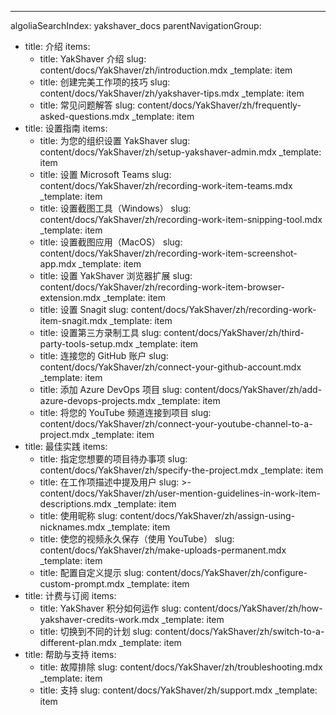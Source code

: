 ---
algoliaSearchIndex: yakshaver_docs
parentNavigationGroup:
  - title: 介绍
    items:
      - title: YakShaver 介绍
        slug: content/docs/YakShaver/zh/introduction.mdx
        _template: item
      - title: 创建完美工作项的技巧
        slug: content/docs/YakShaver/zh/yakshaver-tips.mdx
        _template: item
      - title: 常见问题解答
        slug: content/docs/YakShaver/zh/frequently-asked-questions.mdx
        _template: item
  - title: 设置指南
    items:
      - title: 为您的组织设置 YakShaver
        slug: content/docs/YakShaver/zh/setup-yakshaver-admin.mdx
        _template: item
      - title: 设置 Microsoft Teams
        slug: content/docs/YakShaver/zh/recording-work-item-teams.mdx
        _template: item
      - title: 设置截图工具（Windows）
        slug: content/docs/YakShaver/zh/recording-work-item-snipping-tool.mdx
        _template: item
      - title: 设置截图应用（MacOS）
        slug: content/docs/YakShaver/zh/recording-work-item-screenshot-app.mdx
        _template: item
      - title: 设置 YakShaver 浏览器扩展
        slug: content/docs/YakShaver/zh/recording-work-item-browser-extension.mdx
        _template: item
      - title: 设置 Snagit
        slug: content/docs/YakShaver/zh/recording-work-item-snagit.mdx
        _template: item
      - title: 设置第三方录制工具
        slug: content/docs/YakShaver/zh/third-party-tools-setup.mdx
        _template: item
      - title: 连接您的 GitHub 账户
        slug: content/docs/YakShaver/zh/connect-your-github-account.mdx
        _template: item
      - title: 添加 Azure DevOps 项目
        slug: content/docs/YakShaver/zh/add-azure-devops-projects.mdx
        _template: item
      - title: 将您的 YouTube 频道连接到项目
        slug: content/docs/YakShaver/zh/connect-your-youtube-channel-to-a-project.mdx
        _template: item
  - title: 最佳实践
    items:
      - title: 指定您想要的项目待办事项
        slug: content/docs/YakShaver/zh/specify-the-project.mdx
        _template: item
      - title: 在工作项描述中提及用户
        slug: >-
          content/docs/YakShaver/zh/user-mention-guidelines-in-work-item-descriptions.mdx
        _template: item
      - title: 使用昵称
        slug: content/docs/YakShaver/zh/assign-using-nicknames.mdx
        _template: item
      - title: 使您的视频永久保存（使用 YouTube）
        slug: content/docs/YakShaver/zh/make-uploads-permanent.mdx
        _template: item
      - title: 配置自定义提示
        slug: content/docs/YakShaver/zh/configure-custom-prompt.mdx
        _template: item
  - title: 计费与订阅
    items:
      - title: YakShaver 积分如何运作
        slug: content/docs/YakShaver/zh/how-yakshaver-credits-work.mdx
        _template: item
      - title: 切换到不同的计划
        slug: content/docs/YakShaver/zh/switch-to-a-different-plan.mdx
        _template: item
  - title: 帮助与支持
    items:
      - title: 故障排除
        slug: content/docs/YakShaver/zh/troubleshooting.mdx
        _template: item
      - title: 支持
        slug: content/docs/YakShaver/zh/support.mdx
        _template: item
